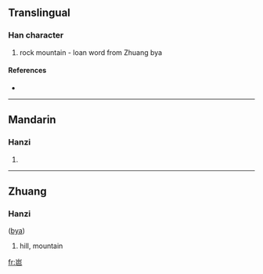 ==Translingual==

===Han character===
{{Han char|rn=46|rad=山|as=04|sn=7|four=|canj=山日山 (UAU)}}

# rock mountain - loan word from Zhuang bya

====References====
* {{Han ref|kx=0308.331|hdz=10765.120|uh=5C9C|ud=23708}}

----

==Mandarin==

===Hanzi===
{{cmn-hanzi|pin=[[bā]] ([[ba1]])|wg=pa<sup>1</sup>}}

# {{defn|Mandarin|sort=山04}}

----

==Zhuang==

===Hanzi===
{{infl|za|character}} ([[bya]])

# hill, mountain

[[fr:岜]]